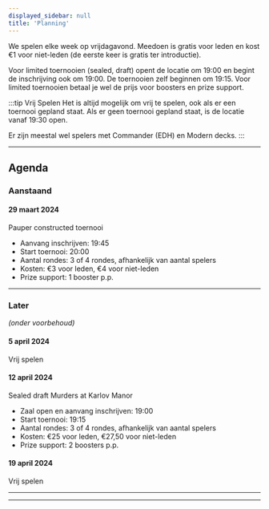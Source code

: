 ```yaml
---
displayed_sidebar: null
title: 'Planning'
---
```


We spelen elke week op vrijdagavond. Meedoen is gratis voor leden en kost €1 voor niet-leden (de eerste keer is gratis ter introductie).

Voor limited toernooien (sealed, draft) opent de locatie om 19:00 en begint de inschrijving ook om 19:00. De toernooien zelf beginnen om 19:15. Voor limited toernooien betaal je wel de prijs voor boosters en prize support.

:::tip Vrij Spelen
Het is altijd mogelijk om vrij te spelen, ook als er een toernooi gepland staat.
Als er geen toernooi gepland staat, is de locatie vanaf 19:30 open.

Er zijn meestal wel spelers met Commander (EDH) en Modern decks.
:::

---

## Agenda

### Aanstaand

#### 29 maart 2024
Pauper constructed toernooi

- Aanvang inschrijven: 19:45
- Start toernooi: 20:00
- Aantal rondes: 3 of 4 rondes, afhankelijk van aantal spelers
- Kosten: €3 voor leden, €4 voor niet-leden
- Prize support: 1 booster p.p.


---

### Later
*(onder voorbehoud)*

#### 5 april 2024
Vrij spelen

#### 12 april 2024
Sealed draft Murders at Karlov Manor

- Zaal open en aanvang inschrijven: 19:00
- Start toernooi: 19:15
- Aantal rondes: 3 of 4 rondes, afhankelijk van aantal spelers
- Kosten: €25 voor leden, €27,50 voor niet-leden
- Prize support: 2 boosters p.p.

#### 19 april 2024
Vrij spelen

<!-- - 19:00 Openingstijd & aanvang inschrijven
- 19:15 Start toernooi
- €27,50 leden (€30 niet-leden)
- Prize support: 2 boosters p.p. -->

---
---
